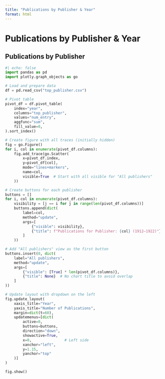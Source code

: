 ```yaml
---
title: "Publications by Publisher & Year"
format: html
---
```


<h1 class="page-top">Publications by Publisher & Year</h1>

## Publications by Publisher

```python
#| echo: false
import pandas as pd
import plotly.graph_objects as go

# Load and prepare data
df = pd.read_csv("top_publisher.csv")

# Pivot table
pivot_df = df.pivot_table(
    index="year",
    columns="top_publisher",
    values="num_entry",
    aggfunc="sum",
    fill_value=0,
).sort_index()

# Create figure with all traces (initially hidden)
fig = go.Figure()
for i, col in enumerate(pivot_df.columns):
    fig.add_trace(go.Scatter(
        x=pivot_df.index,
        y=pivot_df[col],
        mode="lines+markers",
        name=col,
        visible=True  # Start with all visible for "All publishers"
    ))

# Create buttons for each publisher
buttons = []
for i, col in enumerate(pivot_df.columns):
    visibility = [j == i for j in range(len(pivot_df.columns))]
    buttons.append(dict(
        label=col,
        method="update",
        args=[
            {"visible": visibility},
            {"title": f"Publications for Publisher: {col} (1912–1922)"}
        ]
    ))

# Add "All publishers" view as the first button
buttons.insert(0, dict(
    label="All publishers",
    method="update",
    args=[
        {"visible": [True] * len(pivot_df.columns)},
        {"title": None}  # No chart title to avoid overlap
    ]
))

# Update layout with dropdown on the left
fig.update_layout(
    xaxis_title="Year",
    yaxis_title="Number of Publications",
    margin=dict(t=60),
    updatemenus=[dict(
        active=0,
        buttons=buttons,
        direction="down",
        showactive=True,
        x=0,               # Left side
        xanchor="left",
        y=1.15,
        yanchor="top"
    )]
)

fig.show()



```